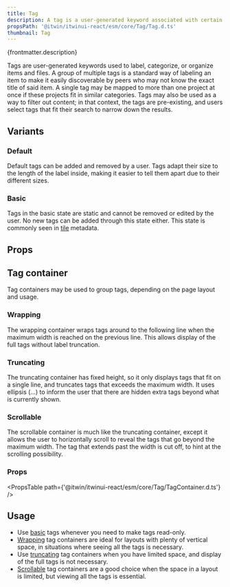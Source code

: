 ```yaml
---
title: Tag
description: A tag is a user-generated keyword associated with certain items to categorize them and make them easily discoverable.
propsPath: '@itwin/itwinui-react/esm/core/Tag/Tag.d.ts'
thumbnail: Tag
---
```



<p>{frontmatter.description}</p>

<LiveExample src='Tag.main.tsx' truncate={false}>
  <AllExamples.TagMainExample client:load />
</LiveExample>

Tags are user-generated keywords used to label, categorize, or organize items and files. A group of multiple tags is a standard way of labeling an item to make it easily discoverable by peers who may not know the exact title of said item. A single tag may be mapped to more than one project at once if these projects fit in similar categories. Tags may also be used as a way to filter out content; in that context, the tags are pre-existing, and users select tags that fit their search to narrow down the results.

## Variants

### Default

Default tags can be added and removed by a user. Tags adapt their size to the length of the label inside, making it easier to tell them apart due to their different sizes.

<LiveExample src='Tag.default.tsx'>
  <AllExamples.TagDefaultExample client:load />
</LiveExample>

### Basic

Tags in the basic state are static and cannot be removed or edited by the user. No new tags can be added through this state either. This state is commonly seen in [tile](tile) metadata.

<LiveExample src='Tag.basic.tsx'>
  <AllExamples.TagBasicExample client:load />
</LiveExample>

## Props

<PropsTable path={frontmatter.propsPath} />

## Tag container

Tag containers may be used to group tags, depending on the page layout and usage.

<LiveExample src='TagContainer.main.tsx'>
  <AllExamples.TagContainerMainExample client:load />
</LiveExample>

### Wrapping

The wrapping container wraps tags around to the following line when the maximum width is reached on the previous line. This allows display of the full tags without label truncation.

<LiveExample src='TagContainer.wrap.tsx'>
  <AllExamples.TagContainerWrapExample client:load />
</LiveExample>

### Truncating

The truncating container has fixed height, so it only displays tags that fit on a single line, and truncates tags that exceeds the maximum width. It uses ellipsis (…) to inform the user that there are hidden extra tags beyond what is currently shown.

<LiveExample src='TagContainer.truncate.tsx'>
  <AllExamples.TagContainerTruncateExample client:load />
</LiveExample>

### Scrollable

The scrollable container is much like the truncating container, except it allows the user to horizontally scroll to reveal the tags that go beyond the maximum width. The tag that extends past the width is cut off, to hint at the scrolling possibility.

<LiveExample src='TagContainer.scroll.tsx'>
  <AllExamples.TagContainerScrollExample client:load />
</LiveExample>

### Props

<PropsTable path={'@itwin/itwinui-react/esm/core/Tag/TagContainer.d.ts'} />

## Usage

- Use [basic](#basic) tags whenever you need to make tags read-only.
- [Wrapping](#wrapping) tag containers are ideal for layouts with plenty of vertical space, in situations where seeing all the tags is necessary.
- Use [truncating](#truncating) tag containers when you have limited space, and display of the full tags is not necessary.
- [Scrollable](#scrollable) tag containers are a good choice when the space in a layout is limited, but viewing all the tags is essential.
